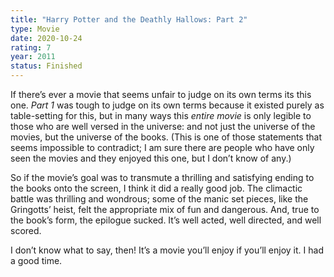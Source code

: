 ```yaml
---
title: "Harry Potter and the Deathly Hallows: Part 2"
type: Movie
date: 2020-10-24
rating: 7
year: 2011
status: Finished
---
```


If there’s ever a movie that seems unfair to judge on its own terms its this one. _Part 1_ was tough to judge on its own terms because it existed purely as table-setting for this, but in many ways this _entire movie_ is only legible to those who are well versed in the universe: and not just the universe of the movies, but the universe of the books. (This is one of those statements that seems impossible to contradict; I am sure there are people who have only seen the movies and they enjoyed this one, but I don’t know of any.)

So if the movie’s goal was to transmute a thrilling and satisfying ending to the books onto the screen, I think it did a really good job. The climactic battle was thrilling and wondrous; some of the manic set pieces, like the Gringotts’ heist, felt the appropriate mix of fun and dangerous. And, true to the book’s form, the epilogue sucked. It’s well acted, well directed, and well scored.

I don’t know what to say, then! It’s a movie you’ll enjoy if you’ll enjoy it. I had a good time. 
